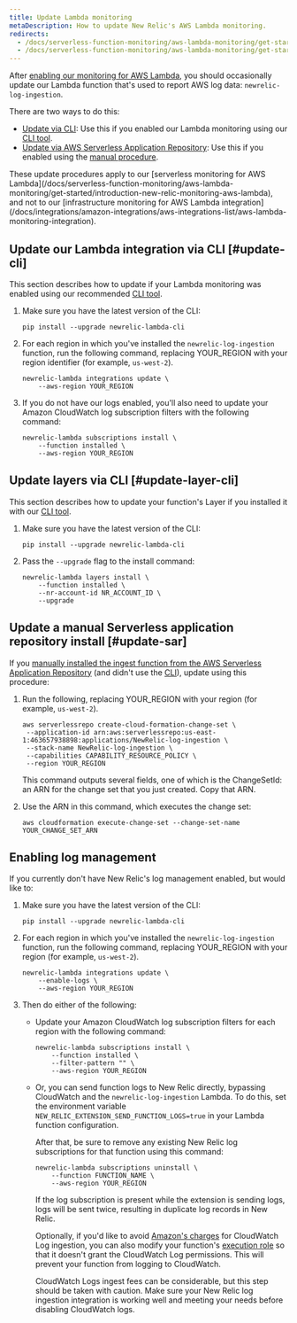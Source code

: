 ```yaml
---
title: Update Lambda monitoring
metaDescription: How to update New Relic's AWS Lambda monitoring.
redirects:
  - /docs/serverless-function-monitoring/aws-lambda-monitoring/get-started/update-lambda-monitoring
  - /docs/serverless-function-monitoring/aws-lambda-monitoring/get-started/update-serverless-monitoring-aws-lambda
---
```


After [enabling our monitoring for AWS Lambda](/docs/serverless-function-monitoring/aws-lambda-monitoring/get-started/enable-new-relic-monitoring-aws-lambda), you should occasionally update our Lambda function that's used to report AWS log data: `newrelic-log-ingestion`.

There are two ways to do this:

* [Update via CLI](#update-cli): Use this if you enabled our Lambda monitoring using our [CLI tool](/docs/serverless-function-monitoring/aws-lambda-monitoring/enable-lambda-monitoring/account-linking/#rec).
* [Update via AWS Serverless Application Repository](#update-sar): Use this if you enabled using the [manual procedure](/docs/serverless-function-monitoring/aws-lambda-monitoring/get-started/enable-new-relic-monitoring-aws-lambda#manual-nr-lambda).

<Callout variant="important">
  These update procedures apply to our [serverless monitoring for AWS Lambda](/docs/serverless-function-monitoring/aws-lambda-monitoring/get-started/introduction-new-relic-monitoring-aws-lambda), and not to our [infrastructure monitoring for AWS Lambda integration](/docs/integrations/amazon-integrations/aws-integrations-list/aws-lambda-monitoring-integration).
</Callout>

## Update our Lambda integration via CLI [#update-cli]

This section describes how to update if your Lambda monitoring was enabled using our recommended [CLI tool](/docs/serverless-function-monitoring/aws-lambda-monitoring/get-started/enable-new-relic-monitoring-aws-lambda#cli).

1. Make sure you have the latest version of the CLI:

   ```
   pip install --upgrade newrelic-lambda-cli
   ```
2. For each region in which you've installed the `newrelic-log-ingestion` function, run the following command, replacing YOUR_REGION with your region identifier (for example, `us-west-2`).

   ```
   newrelic-lambda integrations update \
       --aws-region YOUR_REGION
   ```
3. If you do not have our logs enabled, you'll also need to update your Amazon CloudWatch log subscription filters with the following command:

   ```
   newrelic-lambda subscriptions install \
       --function installed \
       --aws-region YOUR_REGION
   ```

## Update layers via CLI [#update-layer-cli]

This section describes how to update your function's Layer if you installed it with our [CLI tool](/docs/serverless-function-monitoring/aws-lambda-monitoring/get-started/enable-new-relic-monitoring-aws-lambda#cli).

1. Make sure you have the latest version of the CLI:

   ```
   pip install --upgrade newrelic-lambda-cli
   ```
2. Pass the `--upgrade` flag to the install command:

   ```
   newrelic-lambda layers install \
       --function installed \
       --nr-account-id NR_ACCOUNT_ID \
       --upgrade
   ```

## Update a manual Serverless application repository install [#update-sar]

If you [manually installed the ingest function from the AWS Serverless Application Repository](/docs/serverless-function-monitoring/aws-lambda-monitoring/get-started/enable-new-relic-monitoring-aws-lambda#manual-nr-lambda) (and didn't use the [CLI](/docs/serverless-function-monitoring/aws-lambda-monitoring/get-started/enable-new-relic-monitoring-aws-lambda#cli)), update using this procedure:

1. Run the following, replacing YOUR_REGION with your region (for example, `us-west-2`).

   ```
   aws serverlessrepo create-cloud-formation-change-set \
    --application-id arn:aws:serverlessrepo:us-east-1:463657938898:applications/NewRelic-log-ingestion \
    --stack-name NewRelic-log-ingestion \
    --capabilities CAPABILITY_RESOURCE_POLICY \
    --region YOUR_REGION
   ```

   This command outputs several fields, one of which is the ChangeSetId: an ARN for the change set that you just created. Copy that ARN.
2. Use the ARN in this command, which executes the change set:

   ```
   aws cloudformation execute-change-set --change-set-name YOUR_CHANGE_SET_ARN
   ```

## Enabling log management

If you currently don't have New Relic's log management enabled, but would like to:

1. Make sure you have the latest version of the CLI:

   ```
   pip install --upgrade newrelic-lambda-cli
   ```
2. For each region in which you've installed the `newrelic-log-ingestion` function, run the following command, replacing YOUR_REGION with your region (for example, `us-west-2`).

   ```
   newrelic-lambda integrations update \
       --enable-logs \
       --aws-region YOUR_REGION
   ```
3. Then do either of the following:

   * Update your Amazon CloudWatch log subscription filters for each region with the following command:

     ```
     newrelic-lambda subscriptions install \
         --function installed \
         --filter-pattern "" \
         --aws-region YOUR_REGION
     ```
   * Or, you can send function logs to New Relic directly, bypassing CloudWatch and the `newrelic-log-ingestion` Lambda. To do this, set the environment variable `NEW_RELIC_EXTENSION_SEND_FUNCTION_LOGS=true` in your Lambda function configuration.

     After that, be sure to remove any existing New Relic log subscriptions for that function using this command:

     ```
     newrelic-lambda subscriptions uninstall \
         --function FUNCTION_NAME \
         --aws-region YOUR_REGION
     ```

     If the log subscription is present while the extension is sending logs, logs will be sent twice, resulting in duplicate log records in New Relic.

     Optionally, if you'd like to avoid [Amazon's charges](https://aws.amazon.com/cloudwatch/pricing/#Paid_tier) for CloudWatch Log ingestion, you can also modify your function's [execution role](https://docs.aws.amazon.com/lambda/latest/dg/lambda-intro-execution-role.html) so that it doesn't grant the CloudWatch Log permissions. This will prevent your function from logging to CloudWatch.

     <Callout variant="caution">
       CloudWatch Logs ingest fees can be considerable, but this step should be taken with caution. Make sure your New Relic log ingestion integration is working well and meeting your needs before disabling CloudWatch logs.
     </Callout>

